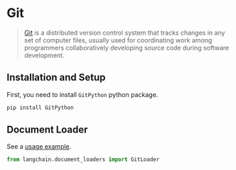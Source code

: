 # Git

>[Git](https://en.wikipedia.org/wiki/Git) is a distributed version control system that tracks changes in any set of computer files, usually used for coordinating work among programmers collaboratively developing source code during software development.

## Installation and Setup

First, you need to install `GitPython` python package.

```bash
pip install GitPython
```

## Document Loader

See a [usage example](/docs/modules/data_io/document_loaders/integrations/git.html).

```python
from langchain.document_loaders import GitLoader
```
